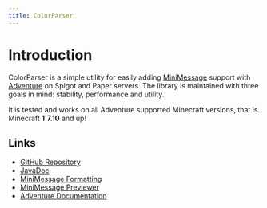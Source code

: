 ---
title: ColorParser
---

# Introduction

ColorParser is a simple utility for easily adding [MiniMessage](https://docs.advntr.dev/minimessage/format.html) support with [Adventure](https://docs.advntr.dev/index.html) on Spigot and Paper servers. The library is maintained with three goals in mind: stability, performance and utility.

It is tested and works on all Adventure supported Minecraft versions, that is Minecraft **1.7.10** and up!

## Links

* [GitHub Repository]("https://github.com/milkdrinkers/ColorParser")
* [JavaDoc](https://javadoc.io/doc/io.github.milkdrinkers/colorparser)
* [MiniMessage Formatting](https://docs.advntr.dev/minimessage/format.html)
* [MiniMessage Previewer](https://webui.advntr.dev/)
* [Adventure Documentation](https://docs.advntr.dev/index.html)
